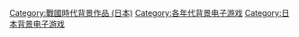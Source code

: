 [[Category:戰國時代背景作品_(日本)|Category:戰國時代背景作品 (日本)]]
[[Category:各年代背景电子游戏|Category:各年代背景电子游戏]]
[[Category:日本背景电子游戏|Category:日本背景电子游戏]]